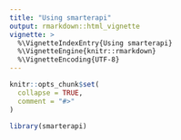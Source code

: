 ```yaml
---
title: "Using smarterapi"
output: rmarkdown::html_vignette
vignette: >
  %\VignetteIndexEntry{Using smarterapi}
  %\VignetteEngine{knitr::rmarkdown}
  %\VignetteEncoding{UTF-8}
---
```


```r
knitr::opts_chunk$set(
  collapse = TRUE,
  comment = "#>"
)
```

```r
library(smarterapi)
```
